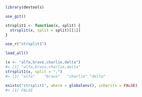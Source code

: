 
```r
library(devtools)
```

```r
use_git()
```

```r
strsplit1 <- function(x, split) {
  strsplit(x, split = split)[[1]]
}
```

```r
use_r("strsplit1")
```
```r
load_all()
```

```r
(x <- "alfa,bravo,charlie,delta")
#> [1] "alfa,bravo,charlie,delta"
strsplit1(x, split = ",")
#> [1] "alfa"    "bravo"   "charlie" "delta"
```

```r
exists("strsplit1", where = globalenv(), inherits = FALSE)
#> [1] FALSE
```

